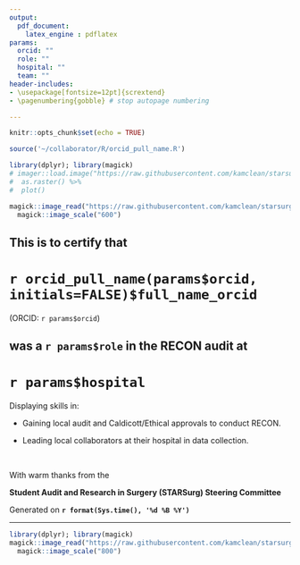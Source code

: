 ```yaml
---
output:
  pdf_document:
    latex_engine : pdflatex
params:
  orcid: ""
  role: ""
  hospital: ""
  team: ""
header-includes:
- \usepackage[fontsize=12pt]{scrextend}
- \pagenumbering{gobble} # stop autopage numbering

---
```

```r
knitr::opts_chunk$set(echo = TRUE)

source('~/collaborator/R/orcid_pull_name.R')
```

```r
library(dplyr); library(magick)
# imager::load.image("https://raw.githubusercontent.com/kamclean/starsurg/master/recon_logo.png") %>%
#  as.raster() %>%
#  plot()

magick::image_read("https://raw.githubusercontent.com/kamclean/starsurg/master/recon_logo.png") %>%
  magick::image_scale("600")
```

\centering

## This is to certify that

# **`r orcid_pull_name(params$orcid, initials=FALSE)$full_name_orcid`**

(ORCID: `r params$orcid`)

## was a **`r params$role`** in the **RECON audit** at

# **`r params$hospital`**

\raggedright

Displaying skills in: 
  
- Gaining local audit and Caldicott/Ethical approvals to conduct RECON.

- Leading local collaborators at their hospital in data collection.

\centering

&nbsp;

With warm thanks from the

**Student Audit and Research in Surgery (STARSurg) Steering Committee**
  
  Generated on **`r format(Sys.time(), '%d %B %Y')`**
  
  ***
```r
library(dplyr); library(magick)
magick::image_read("https://raw.githubusercontent.com/kamclean/starsurg/master/recon_sponsors.png") %>%
  magick::image_scale("800")
```
